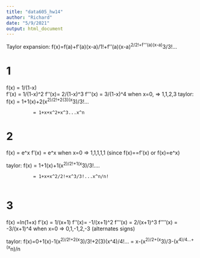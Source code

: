 ---
title: "data605_hw14"
author: "Richard"
date: "5/9/2021"
output: html_document
---
Taylor expansion: f(x)=f(a)+f'(a)(x-a)/1!+f''(a)(x-a)^2/2!+f'''(a)(x-a)^3/3!...

# 1

f(x) = 1/(1-x)  
f'(x) = 1/(1-x)^2
f''(x)= 2/(1-x)^3
f'''(x) = 3/(1-x)^4
when x=0, => 1,1,2,3
taylor: f(x) = 1+1(x)+2(x^2)/2!+2(3)(x^3)/3!...
                
              = 1+x+x^2+x^3...x^n

# 2

f(x) = e^x
f'(x) = e^x
when x=0 => 1,1,1,1,1 (since f(x)==f'(x) or f(x)=e^x)

taylor: f(x) = 1+1(x)+1(x^2)/2!+1(x^3)/3!....

              = 1+x+x^2/2!+x^3/3!...x^n/n!
              
# 3

f(x) =ln(1+x)
f'(x) = 1/(x+1)
f''(x)= -1/(x+1)^2
f'''(x) = 2/(x+1)^3
f''''(x) = -3/(x+1)^4
when x=0 => 0,1,-1,2,-3 (alternates signs)

taylor: f(x)=0+1(x)-1(x^2)/2!+2(x^3)/3!+2(3)(x^4)/4!...
            = x-(x^2)/2+(x^3)/3-(x^4)/4...+(x^n)/n
            